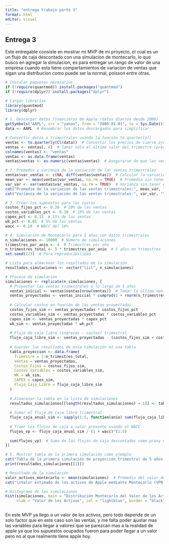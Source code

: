 ```yaml
---
title: "entrega trabajo parte 3"
format: html
editor: visual
---
```


## Entrega 3

Este entregable consiste en mostrar mi MVP de mi proyecto, el cual es un un flujo de caja descontado con una simulacion de montecarlo, lo que busco en agregar la simulacion, es para entregar un rango de valor de una empresa cuando esta tiene compartamientos de variacion de ventas que sigan una distribucion como puede ser la normal, poisson entre otras.

```r
# Instalar paquetes necesarios
if (!require(quantmod)) install.packages("quantmod")
if (!require(dplyr)) install.packages("dplyr")

# Cargar librerías
library(quantmod)
library(dplyr)

# 1. Descargar datos financieros de Apple (datos diarios desde 2000)
getSymbols("AAPL", src = "yahoo", from = "2000-01-01", to = Sys.Date())
data <- AAPL  # Renombrar los datos descargados para simplificar

# Convertir datos a trimestrales usando la función to.quarterly()
ventas <- to.quarterly(Cl(data))  # Convertir los precios de cierre ajustados a datos trimestrales
ventas <- ventas[, 4]  # Tomar sólo el último valor del trimestre (precio de cierre ajustado)
colnames(ventas) <- "ventas"
ventas <- as.data.frame(ventas)
ventas$ventas <- as.numeric(ventas$ventas)  # Asegurarse de que las ventas sean numéricas

# 2. Promedio y varianza de la variación de las ventas trimestrales
ventas$var_ventas <- c(NA, diff(ventas$ventas))  # Calcular la variación trimestral de las ventas
mean_var <- mean(ventas$var_ventas, na.rm = TRUE)  # Promedio sin tener en cuenta los NA
var_var <- var(ventas$var_ventas, na.rm = TRUE)  # Varianza sin tener en cuenta los NA
cat("Promedio de la variación de las ventas trimestrales:", mean_var, "\n")
cat("Varianza de la variación de las ventas trimestrales:", var_var, "\n")

# 3. Crear los supuestos para los costos
costos_fijos_pct <- 0.20  # 20% de las ventas
costos_variables_pct <- 0.10  # 10% de las ventas
capex_pct <- 0.15  # 15% de las ventas
wk_pct <- 0.05  # 5% de las ventas
wacc <- 0.10  # WACC del 10%

# 4. Simulación de Montecarlo para 5 años con datos trimestrales
n_simulaciones <- 10000  # Número de simulaciones
trimestres_por_anio <- 4  # Trimestres por año
n_trimestres_total <- 5 * trimestres_por_anio  # 5 años en trimestres
set.seed(123)  # Para reproducibilidad

# Lista para almacenar los resultados de la simulación
resultados_simulaciones <- vector("list", n_simulaciones)

# Proceso de simulación
simulaciones <- replicate(n_simulaciones, {
  # Proyectar las ventas trimestrales a lo largo de 5 años
  ventas_inicial <- ventas$ventas[nrow(ventas)]  # Tomar la última venta como base
  ventas_proyectadas <- ventas_inicial * cumprod(1 + rnorm(n_trimestres_total, mean = mean_var, sd = sqrt(var_var)))  # Ventas proyectadas a nivel trimestral
  
  # Calcular costos en función de las ventas proyectadas
  costos_fijos_sim <- ventas_proyectadas * costos_fijos_pct
  costos_variables_sim <- ventas_proyectadas * costos_variables_pct
  capex_sim <- ventas_proyectadas * capex_pct
  wk_sim <- ventas_proyectadas * wk_pct
  
  # Flujo de caja libre (ingresos - costos) trimestral
  flujo_caja_libre_sim <- ventas_proyectadas - (costos_fijos_sim + costos_variables_sim + capex_sim + wk_sim)
  
  # Guardar los resultados de esta simulación en una tabla
  tabla_proyeccion <- data.frame(
    Trimestre = 1:n_trimestres_total,
    Ventas = ventas_proyectadas,
    Costos_Fijos = costos_fijos_sim,
    Costos_Variables = costos_variables_sim,
    WK = wk_sim,
    CAPEX = capex_sim,
    Flujo_Caja_Libre = flujo_caja_libre_sim
  )
  
  # Almacenar la tabla en la lista de simulaciones
  resultados_simulaciones[[length(resultados_simulaciones) + 1]] <- tabla_proyeccion
  
  # Sumar el flujo de caja libre trimestral
  flujo_caja_anual_sim <- sapply(1:5, function(anio) sum(flujo_caja_libre_sim[((anio-1)*trimestres_por_anio + 1):(anio*trimestres_por_anio)]))
  
  # Traer los flujos de caja a valor presente usando el WACC
  flujos_vp <- flujo_caja_anual_sim / (1 + wacc)^(1:5)
  
  sum(flujos_vp)  # Suma de los flujos de caja descontados como proxy del valor de los activos
})

# 5. Mostrar tabla de la primera simulación como ejemplo
cat("Tabla de la primera simulación de proyección trimestral de 5 años:\n")
print(resultados_simulaciones[[1]])

# Resultado de la simulación
valor_activos_montecarlo <- mean(simulaciones)  # Promedio del valor de activos en las simulaciones
cat("\nValor estimado de los activos de Apple mediante Montecarlo (VPN a 5 años):", valor_activos_montecarlo, "\n")

# Histograma de las simulaciones
hist(simulaciones, main = "Distribución Montecarlo del Valor de los Activos (VPN a 5 años)", 
     xlab = "Valor de los Activos", col = "lightblue", border = "black")



```

En este MVP ya llego a un valor de los activos, pero todo depende de un solo factor que en este caso son las ventas, y me falta poder ajustar mas las variables para llegar a valores que se parezcan mas a la realidad de apple ya que los supuestos ocupados fueron para poder llegar a un valor pero no al que realmente tiene apple hoy.\
\
